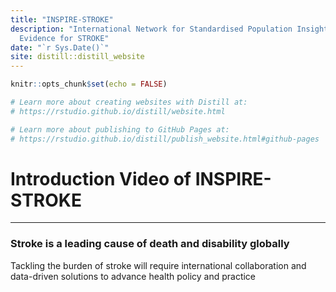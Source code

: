 ```yaml
---
title: "INSPIRE-STROKE"
description: "International Network for Standardised Population Insights and Real-world
  Evidence for STROKE"
date: "`r Sys.Date()`"
site: distill::distill_website
---
```


```r
knitr::opts_chunk$set(echo = FALSE)

# Learn more about creating websites with Distill at:
# https://rstudio.github.io/distill/website.html

# Learn more about publishing to GitHub Pages at:
# https://rstudio.github.io/distill/publish_website.html#github-pages

```

<head>
<link rel="preconnect" href="//fonts.googleapis.com">
<link rel="preconnect" href="//fonts.gstatic.com" crossorigin>
<link href="//fonts.googleapis.com/css2?family=Roboto:ital,wght@0,100;0,300;0,400;0,500;0,700;0,900;1,100;1,300;1,400;1,500;1,700;1,900&display=swap" rel="stylesheet">
</head>


# Introduction Video of INSPIRE-STROKE

--------------------------------------------------------------------------------------------

### Stroke is a leading cause of death and disability globally
Tackling the burden of stroke will require international collaboration and data-driven solutions to advance health policy and practice